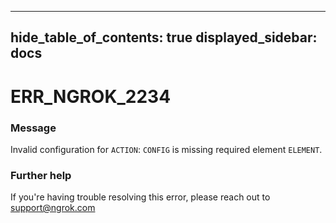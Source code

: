 

---
hide_table_of_contents: true
displayed_sidebar: docs
---


# ERR_NGROK_2234

### Message
Invalid configuration for `ACTION`: `CONFIG` is missing required element `ELEMENT`.

<ErrorDetails error="err_ngrok_2234" />



### Further help
If you're having trouble resolving this error, please reach out to [support@ngrok.com](mailto:support@ngrok.com?subject=Help%20with%20ERR_NGROK_2234)

